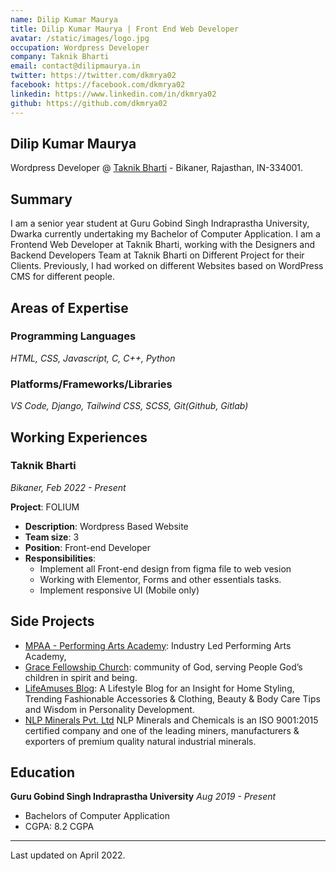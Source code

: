 ```yaml
---
name: Dilip Kumar Maurya
title: Dilip Kumar Maurya | Front End Web Developer
avatar: /static/images/logo.jpg
occupation: Wordpress Developer
company: Taknik Bharti
email: contact@dilipmaurya.in
twitter: https://twitter.com/dkmrya02
facebook: https://facebook.com/dkmrya02
linkedin: https://www.linkedin.com/in/dkmrya02
github: https://github.com/dkmrya02
---
```


## Dilip Kumar Maurya

Wordpress Developer @ [Taknik Bharti](http://www.taknikbharti.com) - Bikaner, Rajasthan, IN-334001.

## Summary

 I am a senior year student at Guru Gobind Singh Indraprastha University, Dwarka currently undertaking my Bachelor of Computer Application. I am a Frontend Web Developer at Taknik Bharti, working with the Designers and Backend Developers Team at Taknik Bharti on Different Project for their Clients. Previously, I had worked on different Websites based on WordPress CMS for different people.

## Areas of Expertise

### Programming Languages  
_HTML, CSS, Javascript, C, C++, Python_

### Platforms/Frameworks/Libraries  
_VS Code, Django, Tailwind CSS, SCSS, Git(Github, Gitlab)_

## Working Experiences

### Taknik Bharti

_Bikaner, Feb 2022 - Present_

**Project**: FOLIUM 

- **Description**: Wordpress Based Website
- **Team size**: 3
- **Position**: Front-end Developer
- **Responsibilities**:
  - Implement all Front-end design from figma file to web vesion
  - Working with Elementor, Forms and other essentials tasks.
  - Implement responsive UI (Mobile only)


## Side Projects
- [MPAA - Performing Arts Academy](https://mpaa.ac.uk/): Industry Led Performing Arts Academy,
- [Grace Fellowship Church](https://www.gracefellowship.in/): community of God, serving People God’s children in spirit and being.
- [LifeAmuses Blog](https://www.lifeamuses.com/): A Lifestyle Blog for an Insight for Home Styling, Trending Fashionable Accessories & Clothing, Beauty & Body Care Tips and Wisdom in Personality Development.
- [NLP Minerals Pvt. Ltd](https://www.nlpminerals.com/) NLP Minerals and Chemicals is an ISO 9001:2015 certified company and one of the leading miners, manufacturers & exporters of premium quality natural industrial minerals.

## Education

**Guru Gobind Singh Indraprastha University**
_Aug 2019 - Present_

- Bachelors of Computer Application
- CGPA: 8.2 CGPA

---

Last updated on April 2022.

